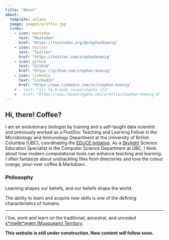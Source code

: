 ```yaml
---
title: "About"
about:
  template: solana
  image: images/profile.jpg
  links:
    - icon: mastodon
      text: "Mastodon"
      href: "https://fosstodon.org/@stephankoenig"
    - icon: twitter
      text: "Twitter"
      href: "https://twitter.com/stephankoenig"
    - icon: github
      text: "GitHub"
      href: "https://github.com/stephan-koenig"
    - icon: linkedin
      text: "LinkedIn"
      href: "https://www.linkedin.com/in/stephan-koenig"
    # - text: "{{< fa brands researchgate >}}"
    #   href: "https://www.researchgate.net/profile/Stephan-Koenig-6"
---
```


## Hi, there! Coffee?

I am an evolutionary biologist by training and a self-taught data scientist and previously worked as a PostDoc Teaching and Learning Fellow in the Microbiology and Immunology Department at the University of British Columbia (UBC), coordinating the [EDUCE initiative](https://educe-ubc.github.io).
As a [Skylight](https://skylight.science.ubc.ca) Science Education Specialist in the Computer Science Department at UBC, I think about how modern computational tools can enhance teaching and learning.
I often fantasize about unshackling files from directories and love the colour orange, pour-over coffee & Markdown.

### Philosophy

Learning shapes our beliefs, and our beliefs shape the world.

The ability to learn and acquire new skills is one of the defining characteristics of humans.

------------------------------------------------------------------------

I live, work and learn on the traditional, ancestral, and unceded [xʷməθkʷəy̓əm (Musqueam) Territory](https://www.musqueam.bc.ca/).

**This website is still under construction. New content will follow soon.**
